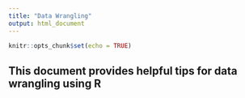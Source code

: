 ```yaml
---
title: "Data Wrangling"
output: html_document
---
```


```r
knitr::opts_chunk$set(echo = TRUE)
```

## This document provides helpful tips for data wrangling using R

